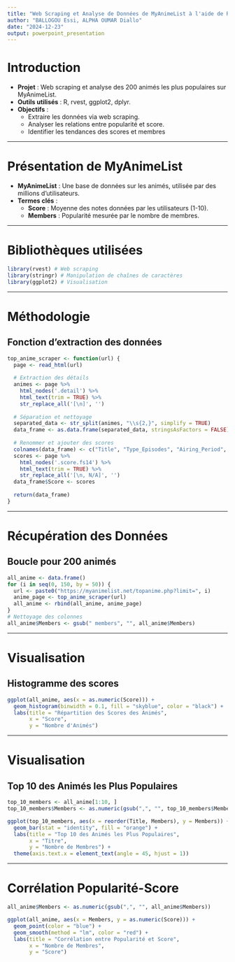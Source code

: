 ```yaml
---
title: "Web Scraping et Analyse de Données de MyAnimeList à l'aide de R"
author: "BALLOGOU Essi, ALPHA OUMAR Diallo"
date: "2024-12-23"
output: powerpoint_presentation
---
```


# Introduction

- **Projet** : Web scraping et analyse des 200 animés les plus populaires sur MyAnimeList.
- **Outils utilisés** : R, rvest, ggplot2, dplyr.
- **Objectifs** : 
  - Extraire les données via web scraping.
  - Analyser les relations entre popularité et score.
  - Identifier les tendances des scores et membres
  
---

# Présentation de MyAnimeList

- **MyAnimeList** : Une base de données sur les animés, utilisée par des millions d'utilisateurs.
- **Termes clés** :
  - **Score** : Moyenne des notes données par les utilisateurs (1-10).
  - **Members** : Popularité mesurée par le nombre de membres.

---

# Bibliothèques utilisées
```r
library(rvest) # Web scraping
library(stringr) # Manipulation de chaînes de caractères
library(ggplot2) # Visualisation
```

---

# Méthodologie

## Fonction d'extraction des données
```r
top_anime_scraper <- function(url) {
  page <- read_html(url)
  
  # Extraction des détails
  animes <- page %>%
    html_nodes('.detail') %>%
    html_text(trim = TRUE) %>%
    str_replace_all('[\n]', '')
  
  # Séparation et nettoyage
  separated_data <- str_split(animes, "\\s{2,}", simplify = TRUE)
  data_frame <- as.data.frame(separated_data, stringsAsFactors = FALSE)
  
  # Renommer et ajouter des scores
  colnames(data_frame) <- c("Title", "Type_Episodes", "Airing_Period", "Members")
  scores <- page %>%
    html_nodes('.score.fs14') %>%
    html_text(trim = TRUE) %>%
    str_replace_all('[\n, N/A]', '')
  data_frame$Score <- scores
  
  return(data_frame)
}

```

---

# Récupération des Données

## Boucle pour 200 animés 
```r
all_anime <- data.frame()
for (i in seq(0, 150, by = 50)) {
  url <- paste0("https://myanimelist.net/topanime.php?limit=", i)
  anime_page <- top_anime_scraper(url)
  all_anime <- rbind(all_anime, anime_page)
}
# Nettoyage des colonnes
all_anime$Members <- gsub(" members", "", all_anime$Members)

```

---

# Visualisation

## Histogramme des scores
```r
ggplot(all_anime, aes(x = as.numeric(Score))) +
  geom_histogram(binwidth = 0.1, fill = "skyblue", color = "black") +
  labs(title = "Répartition des Scores des Animés",
       x = "Score", 
       y = "Nombre d'Animés")

```

---

# Visualisation

## Top 10 des Animés les Plus Populaires
```r
top_10_members <- all_anime[1:10, ]
top_10_members$Members <- as.numeric(gsub(",", "", top_10_members$Members))

ggplot(top_10_members, aes(x = reorder(Title, Members), y = Members)) +
  geom_bar(stat = "identity", fill = "orange") +
  labs(title = "Top 10 des Animés les Plus Populaires",
       x = "Titre",
       y = "Nombre de Membres") +
  theme(axis.text.x = element_text(angle = 45, hjust = 1))

```

---

# Corrélation Popularité-Score
```r
all_anime$Members <- as.numeric(gsub(",", "", all_anime$Members))

ggplot(all_anime, aes(x = Members, y = as.numeric(Score))) +
  geom_point(color = "blue") +
  geom_smooth(method = "lm", color = "red") +
  labs(title = "Corrélation entre Popularité et Score",
       x = "Nombre de Membres",
       y = "Score")

```

